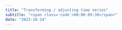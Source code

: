 ```yaml
---
title: "Transforming / adjusting time series"
subtitle: "<span class='code'>08:00-09:30</span>"
date: "2023-10-24"
---
```


<!-- Materials will be distributed sooner to the event. -->

<!-- ```{=html} -->
<!-- <embed src="../../materials/00_intro.pdf" type="application/pdf" width="750px" height="420px"> -->
<!-- ``` -->

<!-- [View slides in full screen](../../materials/00_intro.pdf) -->
